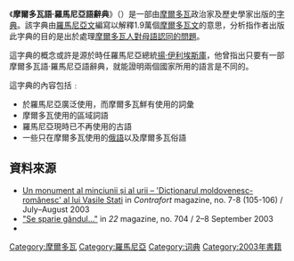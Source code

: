 {{Infobox book
| name             = 摩爾多瓦語·羅馬尼亞語辭典 
| title_orig       = Dicționar Moldovenesc-Românesc 
| translator       = 
| image            = <!-- include the [[File:|File:]] and the image size -->
| caption    = 
| author           = 瓦西里·史塔提 
| illustrator      = 
| cover_artist     = 
| country          = [[摩爾多瓦|摩爾多瓦]] 
| language         = [[羅馬尼亞文|羅馬尼亞文]] 
| series           = 
| subject          = 字典 
| genre            = 
| publisher        = Chișinău
| pub_date         = 2003年 
| english_pub_date = 
| media_type       = 
| pages            = 
| isbn             = 
| oclc             = 
| dewey            = 
| congress         = 
| preceded_by      = 
| followed_by      = 
}}

《'''摩爾多瓦語·羅馬尼亞語辭典'''》（{{lang|mo|Dicționar Moldovenesc-Românesc}}）是一部由[[摩爾多瓦|摩爾多瓦]]政治家及歷史學家{{link-en|瓦西里·史塔提|Vasile Stati}}出版的[[字典|字典]]。該字典由[[羅馬尼亞文|羅馬尼亞文]]編寫以解釋1.9萬個[[摩爾多瓦文|摩爾多瓦文]]的意思，分析指作者出版此字典的目的是出於處理[[摩爾多瓦語言和民族問題|摩爾多瓦人對母語認同的問題]]。

這字典的概念或許是源於時任羅馬尼亞總統[[揚·伊利埃斯庫|揚·伊利埃斯庫]]，他曾指出只要有一部摩爾多瓦語·羅馬尼亞語辭典，就能證明兩個國家所用的語言是不同的。

這字典的內容包括﹕
* 於羅馬尼亞廣泛使用，而摩爾多瓦鮮有使用的詞彙
* 摩爾多瓦使用的區域詞語
* 羅馬尼亞現時已不再使用的古語
* 一些只在摩爾多瓦使用的[[俄語|俄語]]以及摩爾多瓦俗語

==資料來源==
*[http://www.contrafort.md/old/2003/105-106/570.html Un monument al minciunii și al urii – 'Dicționarul moldovenesc-românesc' al lui Vasile Stati] {{Wayback|url=http://www.contrafort.md/old/2003/105-106/570.html |date=20200129115748 }} in ''Contrafort'' magazine, no. 7-8 (105-106) / July–August 2003
*[https://web.archive.org/web/20150721111633/http://www.revista22.ro/se-sparie-gandul-589.html "Se sparie gândul..."] in ''22'' magazine, no. 704 / 2–8 September 2003
*{{cite web|url=http://www.jurnal.md/articol.php?id=495&cat=1&editie=189 |title=Un dunduc cu funduc |publisher=Jurnal de Chișinău |archive-url=https://web.archive.org/web/20070227100503/http://www.jurnal.md/articol.php?id=495&cat=1&editie=189 |archive-date=2007-02-27 |dead-url=yes }}


[[Category:摩爾多瓦|Category:摩爾多瓦]]
[[Category:羅馬尼亞|Category:羅馬尼亞]]
[[Category:词典|Category:词典]]
[[Category:2003年書籍|Category:2003年書籍]]